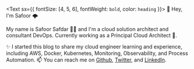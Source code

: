 <Text sx={{ fontSize: [4, 5, 6], fontWeight: `bold`, color: `heading` }}>
  👋 Hey, I&apos;m Safoor 🌩
</Text>

My name is Safoor Safdar 👨‍💻 and I&apos;m a cloud solution architect and consultant DevOps. Currently working as a Principal Cloud Architect 🔭.

✨ I started this blog to share my cloud engineer learning and experience, including AWS, Docker, Kubernetes, Monitoring, Observability, and Process Automation. 📫 You can reach me on [Github][_github], [Twitter][_twitter], and [LinkedIn][_linkedin].


[_twitter]: https://twitter.com/safoorsafdar
[_linkedin]: https://linkedin.com/in/safoorsafdar
[_github]: https://github.com/safoorsafdar